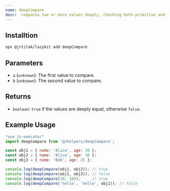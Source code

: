 ```yaml
---
name: deepCompare
desc:  compares two or more values deeply, checking both primitive and non-primitive types for equality by comparing their serialized JSON string representations.
---
```



<CodePreview methodName="deepCompare"/>

## Installtion

```bash
npx @jrtilak/lazykit add deepCompare
```

## Parameters

- `a` (`unknown`): The first value to compare.
- `b` (`unknown`): The second value to compare.

## Returns

- `boolean`: `true` if the values are deeply equal, otherwise `false`.

## Example Usage

```js
"use js-executor"
import deepCompare from '@/helpers/deepCompare';

const obj1 = { name: 'Alice', age: 30 };
const obj2 = { name: 'Alice', age: 30 };
const obj3 = { name: 'Bob', age: 25 };

console.log(deepCompare(obj1, obj2)); // true
console.log(deepCompare(obj1, obj3)); // false
console.log(deepCompare(10, 10));     // true
console.log(deepCompare('hello', 'hello', obj1)); // false
```